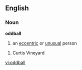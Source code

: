 ==English==

===Noun===
'''oddball'''
# an [[eccentric]] or [[unusual]] person

# Curtis Vineyard


[[vi:oddball]]